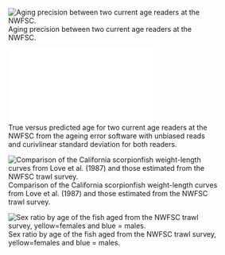 
<!-- ====================================================================== -->
<!-- *****************                             ************************ -->
<!-- *****************START BIOLOGICAL DATA FIGURES************************ --> 
<!-- *****************                            ************************ -->
<!-- ====================================================================== -->



<!-- ********************************************************************** -->
<!-- ****************Length and Age Composition FIGURES******************** --> 
<!-- ********************************************************************** -->





<!-- ********************************************************************** -->
<!-- **********************Age structure FIGURES*************************** --> 
<!-- ********************************************************************** -->



<!-- ********************************************************************** -->
<!-- ****************Aging Precision and Bias FIGURES********************** --> 
<!-- ********************************************************************** -->


![Aging precision between two current age readers at the NWFSC.  \label{fig:Fleet8_NWFSCTrawl_ageerror}](Figures/Fleet8_NWFSCTrawl_ageerror.png)


![True versus predicted age for two current age readers at the NWFSC from the ageing error software with unbiased reads and curivlinear standard deviation for both readers. \label{fig:Fleet8_NWFSCTrawl_ageerror2}](Figures/Fleet8_NWFSCTrawl_ageerror2.pdf)




<!-- ********************************************************************** -->
<!-- **********************Weight-Length FIGURES*************************** --> 
<!-- ********************************************************************** -->


![Comparison of the California scorpionfish weight-length curves from Love et al. (1987) and those estimated from the NWFSC trawl survey. \label{fig:Length_weight}](Figures/Length_weight.png)




<!-- ********************************************************************** -->
<!-- **************Sex Ratio, Maturity, FecundityFIGURES******************* --> 
<!-- ********************************************************************** -->


![Sex ratio by age of the fish aged from the NWFSC trawl survey, yellow=females and blue = males. \label{fig:sex_ratio}](Figures/sex_ratio.png)

<!-- ====================================================================== -->
<!-- ******************                           ************************* -->
<!-- ******************END BIOLOGICAL DATA FIGURES************************* --> 
<!-- ******************                           ************************* -->
<!-- ====================================================================== -->